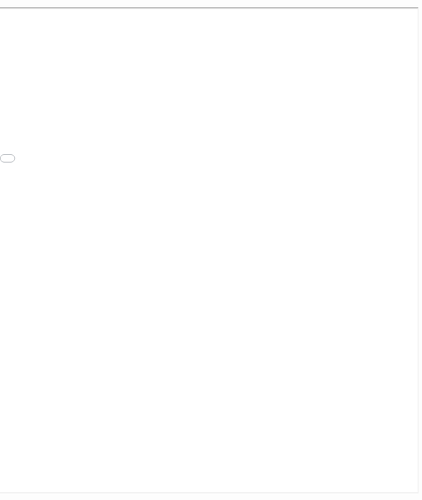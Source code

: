 <div style= "float:right;position: relative; top: 50px; right: -220px">
<iframe src="projects/NLP_FINAL.html" width="1300" height="1100"></iframe>
</div>
